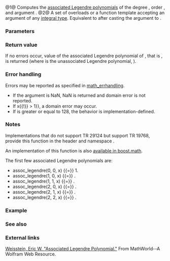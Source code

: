 {{cpp/title|assoc_legendre|assoc_legendref|assoc_legendrel}}
{{cpp/experimental/special_math/navbar}}
{{dcl begin}}
{{dcl|num=1|
double      assoc_legendre( unsigned int n, unsigned int m, double x );
double      assoc_legendre( unsigned int n, unsigned int m, float x );
double      assoc_legendre( unsigned int n, unsigned int m, long double x );
float       assoc_legendref( unsigned int n, unsigned int m, float x );
long double assoc_legendrel( unsigned int n, unsigned int m, long double x );
}}
{{dcl|num=2|
double      assoc_legendre( unsigned int n, unsigned int m, IntegralType x );
}}
{{dcl end}}

@1@ Computes the [[enwiki:Associated_Legendre_polynomials|associated Legendre polynomials]] of the degree {{c|n}}, order {{c|m}}, and argument {{c|x}}.
@2@ A set of overloads or a function template accepting an argument of any [[cpp/types/is_integral|integral type]]. Equivalent to {{v|1}} after casting the argument to {{c|double}}.

{{cpp/experimental/special_math/macro_note|assoc_legendre}}

===Parameters===
{{par begin}}
{{par|n|the degree of the polynomial, a value of unsigned integer type}}
{{par|m|the order of the polynomial, a value of unsigned integer type}}
{{par|x|the argument, a value of a floating-point or integral type}}
{{par end}}

===Return value===
If no errors occur, value of the associated Legendre polynomial {{math|P{{su|p=m|b=n}}}} of {{c|x}}, that is {{math|(1 - x{{su|p=2}}){{su|p=m/2}} {{mfrac|d{{su|p=m}}|dx{{su|p=m}}}}P{{su|b=n}}(x)}}, is returned (where {{math|P{{su|b=n}}(x)}} is the unassociated Legendre polynomial, {{c|std::legendre(n, x)}}).

===Error handling===
Errors may be reported as specified in [[cpp/numeric/math/math_errhandling|math_errhandling]].
* If the argument is NaN, NaN is returned and domain error is not reported.
* If {{math|{{!}}x{{!}} &gt; 1}}, a domain error may occur.
* If {{tt|n}} is greater or equal to 128, the behavior is implementation-defined.

===Notes===
Implementations that do not support TR 29124 but support TR 19768, provide this function in the header {{tt|tr1/cmath}} and namespace {{tt|std::tr1}}.

An implementation of this function is also [https://www.boost.org/doc/libs/release/libs/math/doc/html/math_toolkit/sf_poly/legendre.html available in boost.math].

The first few associated Legendre polynomials are:
* assoc_legendre(0, 0, x) {{=}} 1.
* assoc_legendre(1, 0, x) {{=}} {{math|x}}.
* assoc_legendre(1, 1, x) {{=}} {{math|-(1 - x{{su|p=2}}){{su|p=1/2}}}}.
* assoc_legendre(2, 0, x) {{=}} {{math|{{mfrac|1|2}}(3x{{su|p=2}} - 1)}}.
* assoc_legendre(2, 1, x) {{=}} {{math|-3x(1 - x{{su|p=2}}){{su|p=1/2}}}}.
* assoc_legendre(2, 2, x) {{=}} {{math|3(1 - x{{su|p=2}})}}.

===Example===
{{example
|(works as shown with gcc 6.0)
|code=
#define __STDCPP_WANT_MATH_SPEC_FUNCS__ 1
#include &lt;cmath&gt;
#include &lt;iostream&gt;

double P20(double x)
{
    return 0.5 * (3 * x * x - 1);
}

double P21(double x)
{
    return -3.0 * x * std::sqrt(1 - x * x);
}

double P22(double x)
{
    return 3 * (1 - x * x);
}

int main()
{
    // spot-checks
    std::cout &lt;&lt; std::assoc_legendre(2, 0, 0.5) &lt;&lt; '=' &lt;&lt; P20(0.5) &lt;&lt; '\n'
              &lt;&lt; std::assoc_legendre(2, 1, 0.5) &lt;&lt; '=' &lt;&lt; P21(0.5) &lt;&lt; '\n'
              &lt;&lt; std::assoc_legendre(2, 2, 0.5) &lt;&lt; '=' &lt;&lt; P22(0.5) &lt;&lt; '\n';
}
|output=
-0.125=-0.125
-1.29904=-1.29904
2.25=2.25
}}

===See also===
{{dsc begin}}
{{dsc inc|cpp/experimental/special_math/dsc legendre}}
{{dsc end}}

===External links===
[https://mathworld.wolfram.com/AssociatedLegendrePolynomial.html Weisstein, Eric W. "Associated Legendre Polynomial."] From MathWorld--A Wolfram Web Resource.

{{langlinks|de|es|fr|it|ja|pt|ru|zh}}